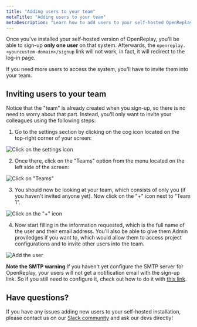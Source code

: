 ```yaml
---
title: "Adding users to your team"
metaTitle: "Adding users to your team"
metaDescription: "Learn how to add users to your self-hosted OpenReplay instance"
---
```

Once you've installed your self-hosted version of OpenReplay, you'll be able to sign-up **only one user** on that system.
Afterwards, the `openreplay.<yourcustom-domain>/signup` link will not work, in fact, it will redirect to the log-in page.

If you need more users to access the system, you'll have to invite them into your team.

## Inviting users to your team
Notice that the "team" is already created when you sign-up, so there is no need to worry about that part. Instead, you'll only want to invite your colleagues using the following steps:

1. Go to the settings section by clicking on the cog icon located on the top-right corner of your screen:

![Click on the settings icon](/tutorials/invite-users/click-config-cog.png)

2. Once there, click on the "Teams" option from the menu located on the left side of the screen:

![Click on "Teams"](/tutorials/invite-users/click-teams.png)

3. You should now be looking at your team, which consists of only you (if you haven't invited anyone yet). Now click on the "+" icon next to "Team 1".

![Click on the "+" icon](/tutorials/invite-users/click-plus.png)

4. Now start filling in the information requested, which is the full name of the user and their email address. You'll also be able to give them Admin proviledges if you want to, which would allow them to access project configurations and to invite other users into the team.

![Add the user](/tutorials/invite-users/add-user-warning.png)


**Note the SMTP warning**
If you haven't yet configure the SMTP server for OpenReplay, your users will not get a notification email with the sign-up link. So if you still need to configure it, check out how to do it with [this link](https://docs.openreplay.com/configuration/configure-smtp).

## Have questions?

If you have any issues adding new users to your self-hosted installation, please contact us on our [Slack community](https://slack.openreplay.com/) and ask our devs directly!
